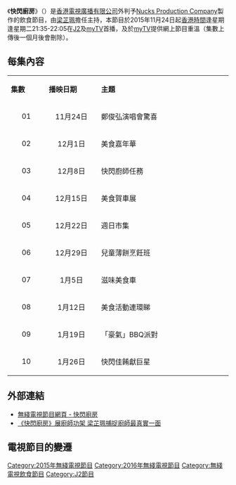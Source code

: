 {{unreferenced|time=2015-07-28T07:44:08+00:00}}
{{無綫節目
| 中文節目名=快閃廚房
| 英文節目名={{lang|en|Pop-up Kitchen}}
| 圖片=[[File:TVB_Pop-up_Kitchen.jpg|300px]]
| J2首播日期=2015年11月24日－2016年1月26日
| J2首播時間=逢星期二 21:35-22:05（連廣告）
| 監製=[[張志明_(監製)|張志明]]
| 編導=
| 集數=10
| 類型=飲食
| 國家={{HKG}}
| 外景={{HKG}}
| 每集長度=30分鐘（連廣告）
| 製作公司=[[香港|香港]][[電視廣播有限公司|電視廣播有限公司]]、<br>[[Nucks_Production_Company|Nucks Production Company]]
| J2視頻制式 = [[1080i|1080i]] [[HDTV|HDTV]] [[16:9|16:9]]
| 旁白=
| 主持=[[梁芷珮|梁芷珮]]
| 網頁=http://programme.tvb.com/foodandtravel/popupkitchen
}}

《'''快閃廚房'''》（{{lang-en|'''Pop-up Kitchen'''}}）是[[香港|香港]][[電視廣播有限公司|電視廣播有限公司]]外判予[[Nucks_Production_Company|Nucks Production Company]]製作的飲食節目，由[[梁芷珮|梁芷珮]]擔任主持，本節目於2015年11月24日起[[香港時間|香港時間]]逢星期逢星期二21:35-22:05在[[J2|J2]]及[[myTV|myTV]]首播，及於[[myTV|myTV]]提供網上節目重溫（集數上傳後一個月後會刪除）。

==每集內容==
{|class="wikitable" style="width:60%; font-size: 14px;"
|- style="background:cornflowerblue; color:white" align=center
|style="width:5%"|'''集數'''||style="width:8%"|'''播映日期'''||style="width:20%"|'''主題'''
|-
|align=center| 01 ||align=center| 11月24日 ||鄭俊弘演唱會驚喜
|-
|align=center| 02 ||align=center| 12月1日 ||美食嘉年華 
|-
|align=center| 03 ||align=center| 12月8日 ||快閃廚師任務  
|-
|align=center| 04 ||align=center| 12月15日 ||美食賀車展 
|-
|align=center| 05 ||align=center| 12月22日 ||週日市集
|-
|align=center| 06 ||align=center| 12月29日 ||兒童薄餅烹飪班 
|-
|align=center| 07 ||align=center| 1月5日 ||滋味美食車 
|-
|align=center| 08 ||align=center| 1月12日  ||美食活動連環睇 
|-
|align=center| 09 ||align=center| 1月19日 ||「豪氣」BBQ派對 
|-
|align=center| 10 ||align=center| 1月26日 || 快閃佳餚獻巨星 
|}

==外部連結==
*[https://web.archive.org/web/20151202041044/http://programme.tvb.com/foodandtravel/popupkitchen 無綫電視節目網頁 - 快閃廚房]
*[http://www.sengpou.com/news_detail.php?news_id=1577&element_index=8 《快閃廚房》展廚師功架  梁芷珮捕捉廚師最真實一面]

==電視節目的變遷==
{{電視節目的變遷
|電視台={{HK}}[[無綫電視|無綫電視]][[J2|J2]]
|播放檔次=星期二 21:35-22:05 時段
|節目名稱=快閃廚房<br/>（2015.11.24 - 2016.01.26）
|上一節目=[[細說韓食|細說韓食]]<br/>（2015.11.10）
|下一節目=[[胃食遊戲_-_沖繩篇|胃食遊戲 - 沖繩篇]]<br/>（2016.02.02 - 2016.04.12）
}}

[[Category:2015年無綫電視節目|Category:2015年無綫電視節目]]
[[Category:2016年無綫電視節目|Category:2016年無綫電視節目]]
[[Category:無綫電視飲食節目|Category:無綫電視飲食節目]]
[[Category:J2節目|Category:J2節目]]